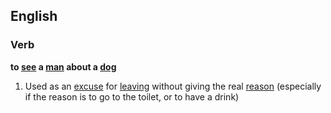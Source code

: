 ==English==

===Verb===
'''to [[see]] a [[man]] about a [[dog]]'''

#{{idiomatic}} Used as an [[excuse]] for [[leaving]] without giving the real [[reason]] (especially if the reason is to go to the toilet, or to have a drink)